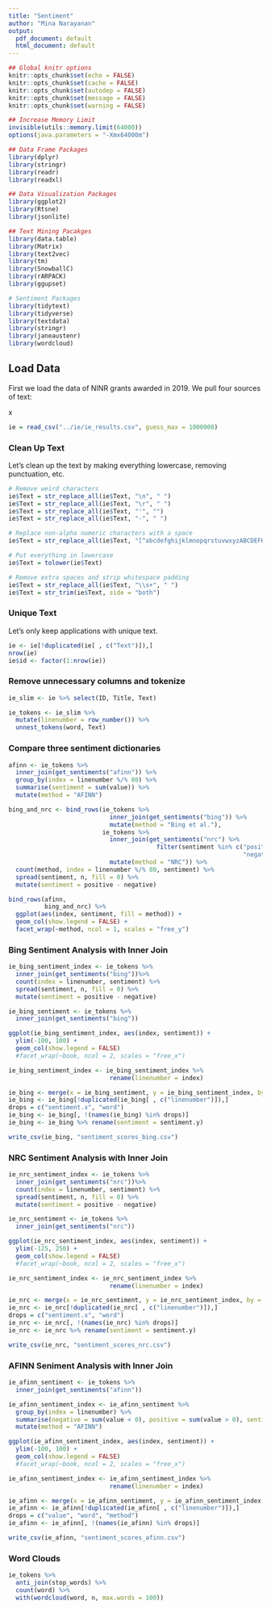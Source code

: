 ```yaml
---
title: "Sentiment"
author: "Mina Narayanan"
output:
  pdf_document: default
  html_document: default
---
```


```r
## Global knitr options
knitr::opts_chunk$set(echo = FALSE)
knitr::opts_chunk$set(cache = FALSE)
knitr::opts_chunk$set(autodep = FALSE)
knitr::opts_chunk$set(message = FALSE)
knitr::opts_chunk$set(warning = FALSE)

```

```r
## Increase Memory Limit
invisible(utils::memory.limit(64000))
options(java.parameters = "-Xmx64000m")

## Data Frame Packages
library(dplyr)
library(stringr)
library(readr)
library(readxl)

## Data Visualization Packages
library(ggplot2)
library(Rtsne)
library(jsonlite)

## Text Mining Pacakges
library(data.table)
library(Matrix)
library(text2vec)
library(tm)
library(SnowballC)
library(rARPACK)
library(ggupset)

# Sentiment Packages
library(tidytext)
library(tidyverse)
library(textdata)
library(stringr)
library(janeaustenr)
library(wordcloud)
```

## Load Data

First we load the data of NINR grants awarded in 2019.  We pull four sources of text:
\begin{itemize}
\item T - Title
\item A - Abstract Text
\item S - Specific Aims (SA) Text
\end{itemize}x
```r
ie = read_csv("../ie/ie_results.csv", guess_max = 1000000)

```

### Clean Up Text

Let's clean up the text by making everything lowercase, removing punctuation, etc.
```r
# Remove weird characters
ie$Text = str_replace_all(ie$Text, "\n", " ")
ie$Text = str_replace_all(ie$Text, "\r", " ")
ie$Text = str_replace_all(ie$Text, "'", "")
ie$Text = str_replace_all(ie$Text, "-", " ")

# Replace non-alpha numeric characters with a space
ie$Text = str_replace_all(ie$Text, "[^abcdefghijklmnopqrstuvwxyzABCDEFHIJKLMNOPQRSTUVWXZ ]", " ")

# Put everything in lowercase
ie$Text = tolower(ie$Text)

# Remove extra spaces and strip whitespace padding
ie$Text = str_replace_all(ie$Text, "\\s+", " ")
ie$Text = str_trim(ie$Text, side = "both")

```

### Unique Text

Let's only keep applications with unique text.
```r
ie <- ie[!duplicated(ie[ , c("Text")]),]
nrow(ie)
ie$id <- factor(1:nrow(ie))

```
### Remove unnecessary columns and tokenize
```r

ie_slim <- ie %>% select(ID, Title, Text)

ie_tokens <- ie_slim %>%
  mutate(linenumber = row_number()) %>%
  unnest_tokens(word, Text)

```

### Compare three sentiment dictionaries
```r
afinn <- ie_tokens %>% 
  inner_join(get_sentiments("afinn")) %>% 
  group_by(index = linenumber %/% 80) %>% 
  summarise(sentiment = sum(value)) %>% 
  mutate(method = "AFINN")

bing_and_nrc <- bind_rows(ie_tokens %>% 
                            inner_join(get_sentiments("bing")) %>%
                            mutate(method = "Bing et al."),
                          ie_tokens %>% 
                            inner_join(get_sentiments("nrc") %>% 
                                         filter(sentiment %in% c("positive", 
                                                                 "negative"))) %>%
                            mutate(method = "NRC")) %>%
  count(method, index = linenumber %/% 80, sentiment) %>%
  spread(sentiment, n, fill = 0) %>%
  mutate(sentiment = positive - negative)

bind_rows(afinn, 
          bing_and_nrc) %>%
  ggplot(aes(index, sentiment, fill = method)) +
  geom_col(show.legend = FALSE) +
  facet_wrap(~method, ncol = 1, scales = "free_y")
```
### Bing Sentiment Analysis with Inner Join
```r
ie_bing_sentiment_index <- ie_tokens %>%
  inner_join(get_sentiments("bing"))%>%
  count(index = linenumber, sentiment) %>%
  spread(sentiment, n, fill = 0) %>%
  mutate(sentiment = positive - negative)

ie_bing_sentiment <- ie_tokens %>%
  inner_join(get_sentiments("bing"))

ggplot(ie_bing_sentiment_index, aes(index, sentiment)) +
  ylim(-100, 100) + 
  geom_col(show.legend = FALSE) 
  #facet_wrap(~book, ncol = 2, scales = "free_x")

ie_bing_sentiment_index <- ie_bing_sentiment_index %>%
                            rename(linenumber = index)

ie_bing <- merge(x = ie_bing_sentiment, y = ie_bing_sentiment_index, by = "linenumber", all.x = TRUE)
ie_bing <- ie_bing[!duplicated(ie_bing[ , c("linenumber")]),]
drops = c("sentiment.x", "word")
ie_bing <- ie_bing[, !(names(ie_bing) %in% drops)]
ie_bing <- ie_bing %>% rename(sentiment = sentiment.y)

write_csv(ie_bing, "sentiment_scores_bing.csv")

```
### NRC Sentiment Analysis with Inner Join
```r

ie_nrc_sentiment_index <- ie_tokens %>%
  inner_join(get_sentiments("nrc"))%>%
  count(index = linenumber, sentiment) %>%
  spread(sentiment, n, fill = 0) %>%
  mutate(sentiment = positive - negative)

ie_nrc_sentiment <- ie_tokens %>%
  inner_join(get_sentiments("nrc"))

ggplot(ie_nrc_sentiment_index, aes(index, sentiment)) +
  ylim(-125, 250) + 
  geom_col(show.legend = FALSE) 
  #facet_wrap(~book, ncol = 2, scales = "free_x")

ie_nrc_sentiment_index <- ie_nrc_sentiment_index %>%
                            rename(linenumber = index)

ie_nrc <- merge(x = ie_nrc_sentiment, y = ie_nrc_sentiment_index, by = "linenumber", all.x = TRUE)
ie_nrc <- ie_nrc[!duplicated(ie_nrc[ , c("linenumber")]),]
drops = c("sentiment.x", "word")
ie_nrc <- ie_nrc[, !(names(ie_nrc) %in% drops)]
ie_nrc <- ie_nrc %>% rename(sentiment = sentiment.y)

write_csv(ie_nrc, "sentiment_scores_nrc.csv")
```


### AFINN Seniment Analysis with Inner Join
```r

ie_afinn_sentiment <- ie_tokens %>%
  inner_join(get_sentiments("afinn"))

ie_afinn_sentiment_index <- ie_afinn_sentiment %>%
  group_by(index = linenumber) %>%
  summarise(negative = sum(value < 0), positive = sum(value > 0), sentiment = positive - negative ) %>% 
  mutate(method = "AFINN")

ggplot(ie_afinn_sentiment_index, aes(index, sentiment)) +
  ylim(-100, 100) + 
  geom_col(show.legend = FALSE) 
  #facet_wrap(~book, ncol = 2, scales = "free_x")

ie_afinn_sentiment_index <- ie_afinn_sentiment_index %>%
                            rename(linenumber = index)

ie_afinn <- merge(x = ie_afinn_sentiment, y = ie_afinn_sentiment_index, by = "linenumber", all.x = TRUE)
ie_afinn <- ie_afinn[!duplicated(ie_afinn[ , c("linenumber")]),]
drops = c("value", "word", "method")
ie_afinn <- ie_afinn[, !(names(ie_afinn) %in% drops)]

write_csv(ie_afinn, "sentiment_scores_afinn.csv")

```


### Word Clouds
```r
ie_tokens %>%
  anti_join(stop_words) %>%
  count(word) %>%
  with(wordcloud(word, n, max.words = 100))

```

